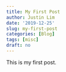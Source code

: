 ```yaml
---
title: My First Post
author: Justin Lim
date: '2019-12-25'
slug: my-first-post
categories: [Blog]
tags: [misc]
draft: no
---
```


This is my first post.

